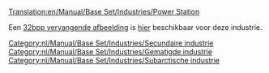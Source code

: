 [[Translation:en/Manual/Base Set/Industries/Power Station]]

{{nl/Manual/Base Set/Industries/Industrieën|image=en/Manual/Base Set/Industries/Powerstation.png
|name=Energiecentrale
|climates=[[nl/Manual/Klimaat#gematigd|Gematigd]], [[nl/Manual/Klimaat#subarctisch|Subarctisch]].
|accepts=[[nl/Manual/Base Set/Cargos/Kolen|Kolen]]
|produces=Niets
|notes=Niet aanwezig in [[nl/Manual/Klimaat#subtropisch|subtropisch]]
}}

Een [[en/Archive/Old 32bpp/32bit Graphics Development#user-info|32bpp vervangende afbeelding]] is [[en/Archive/Old 32bpp/List of downloadable 32 bpp tars|hier]] beschikbaar voor deze industrie.

[[Category:nl/Manual/Base Set/Industries/Secundaire industrie]]
[[Category:nl/Manual/Base Set/Industries/Gematigde industrie]]
[[Category:nl/Manual/Base Set/Industries/Subarctische industrie]]